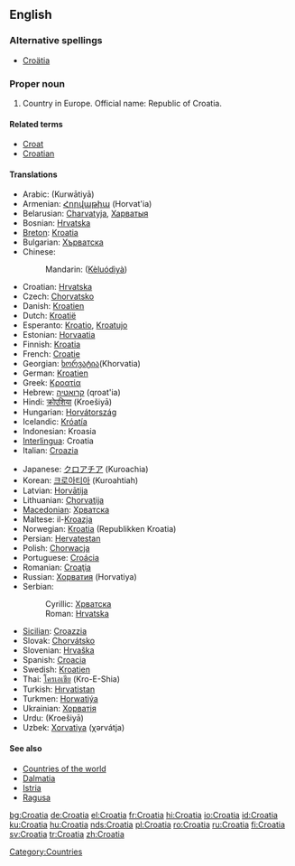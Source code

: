 ==English==
{{wikipedia}}

===Alternative spellings===
* [[Croätia]]

===Proper noun===
{{en-proper noun}}

# Country in Europe. Official name: Republic of Croatia.

====Related terms====
* [[Croat]]
* [[Croatian]]

====Translations====
{{top}}
* Arabic: {{ARchar|[[كرواتيا]]}} (Kurwātiyā)
* Armenian: [[Հորվաթիա]] (Horvat'ia)
* Belarusian: [[Charvatyja]], [[Харватыя]]
* Bosnian: [[Hrvatska#Bosnian|Hrvatska]] {{f}}
* [[Breton]]: [[Kroatia]]
* Bulgarian: [[Хърватска]] {{f}}
* Chinese:
*: Mandarin: {{zh-ts|剋羅地亞|克罗地亚}} ([[Kèluódìyà]])
* Croatian: [[Hrvatska#Croatian|Hrvatska]] {{f}}
* Czech: [[Chorvatsko]]
* Danish: [[Kroatien]]
* Dutch: [[Kroatië]]
* Esperanto: [[Kroatio]], [[Kroatujo]]
* Estonian: [[Horvaatia]]
* Finnish: [[Kroatia]]
* French: [[Croatie]]
* Georgian: [[ხორვატია]](Khorvatia)
* German: [[Kroatien]]
* Greek: [[Κροατία]]
* Hebrew: [[קרואטיה]] (qroat'ia)
* Hindi: [[क्रोएशिया]] (Kroešiyā)
* Hungarian: [[Horvátország]]
* Icelandic: [[Króatía]] {{f}}
* Indonesian: Kroasia
* [[Interlingua]]: Croatia
* Italian: [[Croazia]]
{{mid}}
* Japanese: [[クロアチア]] (Kuroachia)
* Korean: [[크로아티아]] (Kuroahtiah)
* Latvian: [[Horvātija]]
* Lithuanian: [[Kroatija|Chorvatija]]
* [[Macedonian]]: [[Хрватска#Macedonia|Хрватска]] {{f}}
* Maltese: il-[[Kroazja]]
* Norwegian: [[Kroatia]] (Republikken Kroatia)
* Persian: [[Hervatestan]]
* Polish: [[Chorwacja]]
* Portuguese: [[Croácia]]
* Romanian: [[Croaţia]] {{f}}
* Russian: [[Хорватия]] (Horvatiya)
* Serbian:
*: Cyrillic: [[Хрватска#Serbian|Хрватска]] {{f}}
*: Roman: [[Hrvatska#Serbian|Hrvatska]] {{f}}
* [[Sicilian]]: [[Croazzia]] {{f}}
* Slovak: [[Chorvátsko]]
* Slovenian: [[Hrvaška]] {{f}}
* Spanish: [[Croacia]]
* Swedish: [[Kroatien]]
* Thai: [[โครเอเชีย]] (Kro-E-Shia)
* Turkish: [[Hırvatistan]]
* Turkmen: [[Horwatiýa]]
* Ukrainian: [[Хорватія]]
* Urdu: {{URchar|[[کرویشیا]]}} (Kroešiyā)
* Uzbek: [[Xorvatiya]] (χərvátja)
{{bottom}}

====See also====
* [[Countries of the world]]
* [[Dalmatia]]
* [[Istria]]
* [[Ragusa]]

[[Category:Countries]]

[[bg:Croatia]]
[[de:Croatia]]
[[el:Croatia]]
[[fr:Croatia]]
[[hi:Croatia]]
[[io:Croatia]]
[[id:Croatia]]
[[ku:Croatia]]
[[hu:Croatia]]
[[nds:Croatia]]
[[pl:Croatia]]
[[ro:Croatia]]
[[ru:Croatia]]
[[fi:Croatia]]
[[sv:Croatia]]
[[tr:Croatia]]
[[zh:Croatia]]